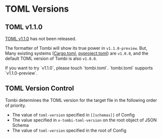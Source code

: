 
# TOML Versions

## TOML v1.1.0
[TOML v1.1.0](https://github.com/toml-lang/toml/issues/928) has not been released.

The formatter of Tombi will show its true power in `v1.1.0-preview`.
But, Many existing systems ([Cargo.toml](https://doc.rust-lang.org/cargo/reference/manifest.html), [pyproject.toml](https://packaging.python.org/en/latest/guides/writing-pyproject-toml/)) are `v1.0.0`, and the default TOML version of Tombi is also `v1.0.0`.

<Note>
If you want to try `v1.1.0`, please touch `tombi.toml`. `tombi.toml` supports `v1.1.0-preview`.
</Note>

## TOML Version Control

Tombi determines the TOML version for the target file in the following order of priority.

- The value of `toml-version` specified in `[[schemas]]` of Config
- The value specified in `x-tombi-toml-version` on the root object of JSON Schema
- The value of `toml-version` specified in the root of Config

